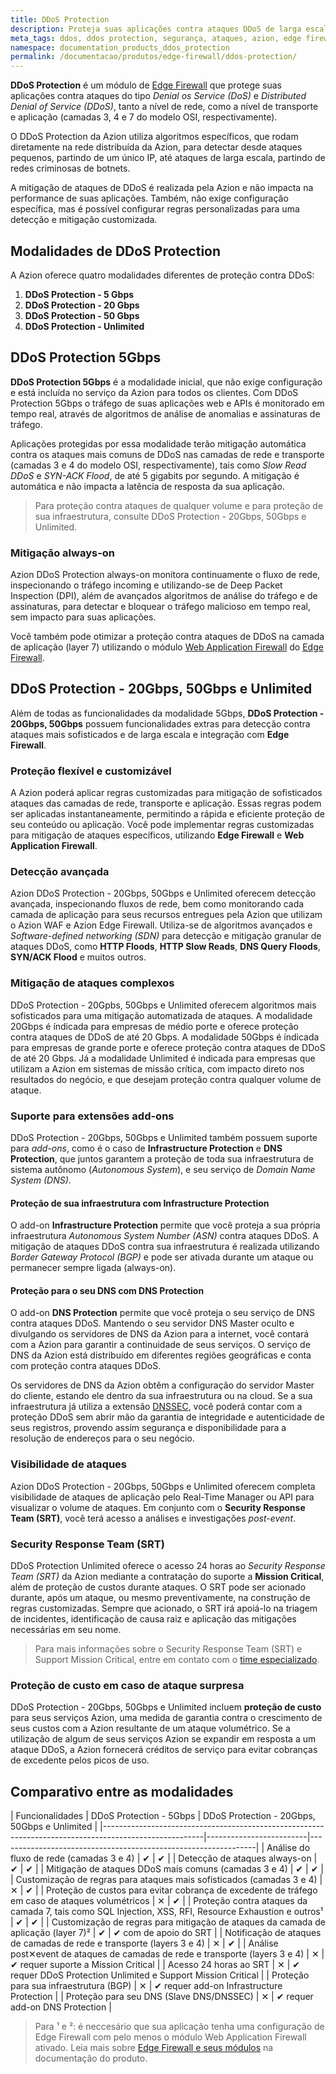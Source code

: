 ```yaml
---
title: DDoS Protection
description: Proteja suas aplicações contra ataques DDoS de larga escala com Azion Edge Firewall
meta_tags: ddos, ddos protection, segurança, ataques, azion, edge firewall
namespace: documentation_products_ddos_protection
permalink: /documentacao/produtos/edge-firewall/ddos-protection/
---
```


**DDoS Protection** é um módulo de [Edge Firewall](/pt-br/documentacao/edge-firewall/) que protege suas aplicações contra ataques do tipo *Denial os Service (DoS)* e *Distributed Denial of Service (DDoS)*, tanto a nível de rede, como a nível de transporte e aplicação (camadas 3, 4 e 7 do modelo OSI, respectivamente).

O DDoS Protection da Azion utiliza algoritmos específicos, que rodam diretamente na rede distribuída da Azion, para detectar desde ataques pequenos, partindo de um único IP, até ataques de larga escala, partindo de redes criminosas de botnets.

A mitigação de ataques de DDoS é realizada pela Azion e não impacta na performance de suas aplicações. Também, não exige configuração específica, mas é possível configurar regras personalizadas para uma detecção e mitigação customizada.

## Modalidades de DDoS Protection

A Azion oferece quatro modalidades diferentes de proteção contra DDoS:

1. **DDoS Protection - 5 Gbps**
2. **DDoS Protection - 20 Gbps**
3. **DDoS Protection - 50 Gbps**
4. **DDoS Protection - Unlimited**

## DDoS Protection 5Gbps

**DDoS Protection 5Gbps** é a modalidade inicial, que não exige configuração e está incluída no serviço da Azion para todos os clientes. Com DDoS Protection 5Gbps o tráfego de suas aplicações web e APIs é monitorado em tempo real, através de algoritmos de análise de anomalias e assinaturas de tráfego.

Aplicações protegidas por essa modalidade terão mitigação automática contra os ataques mais comuns de DDoS nas camadas de rede e transporte (camadas 3 e 4 do modelo OSI, respectivamente), tais como *Slow Read DDoS* e *SYN-ACK Flood*, de até 5 gigabits por segundo. A mitigação é automática e não impacta a latência de resposta da sua aplicação.

> Para proteção contra ataques de qualquer volume e para proteção de sua infraestrutura, consulte DDoS Protection - 20Gbps, 50Gbps e Unlimited.

### Mitigação always-on

Azion DDoS Protection always-on monitora continuamente o fluxo de rede, inspecionando o tráfego incoming e utilizando-se de Deep Packet Inspection (DPI), além de avançados algoritmos de análise do tráfego e de assinaturas, para detectar e bloquear o tráfego malicioso em tempo real, sem impacto para suas aplicações.

Você também pode otimizar a proteção contra ataques de DDoS na camada de aplicação (layer 7) utilizando o módulo [Web Application Firewall](/pt-br/documentacao/produtos/edge-firewall/web-application-firewall/) do [Edge Firewall](/pt-br/documentacao/produtos/edge-firewall/).

## DDoS Protection - 20Gbps, 50Gbps e Unlimited

Além de todas as funcionalidades da modalidade 5Gbps, **DDoS Protection - 20Gbps, 50Gbps** possuem funcionalidades extras para detecção contra ataques mais sofisticados e de larga escala e integração com **Edge Firewall**.

### Proteção flexível e customizável

A Azion poderá aplicar regras customizadas para mitigação de sofisticados ataques das camadas de rede, transporte e aplicação. Essas regras podem ser aplicadas instantaneamente, permitindo a rápida e eficiente proteção de seu conteúdo ou aplicação. Você pode implementar regras customizadas para mitigação de ataques específicos, utilizando **Edge Firewall** e **Web Application Firewall**.

### Detecção avançada

Azion DDoS Protection - 20Gbps, 50Gbps e Unlimited oferecem detecção avançada, inspecionando fluxos de rede, bem como monitorando cada camada de aplicação para seus recursos entregues pela Azion que utilizam o Azion WAF e Azion Edge Firewall. Utiliza-se de algoritmos avançados e *Software-defined networking (SDN)* para detecção e mitigação granular de ataques DDoS, como **HTTP Floods**, **HTTP Slow Reads**, **DNS Query Floods**, **SYN/ACK Flood** e muitos outros.

### Mitigação de ataques complexos

DDoS Protection - 20Gpbs, 50Gbps e Unlimited oferecem algoritmos mais sofisticados para uma mitigação automatizada de ataques. A modalidade 20Gbps é índicada para empresas de médio porte e oferece proteção contra ataques de DDoS de até 20 Gbps. A modalidade 50Gbps é índicada para empresas de grande porte e oferece proteção contra ataques de DDoS de até 20 Gbps. Já a modalidade Unlimited é indicada para empresas que utilizam a Azion em sistemas de missão crítica, com impacto direto nos resultados do negócio, e que desejam proteção contra qualquer volume de ataque.

### Suporte para extensões add-ons

DDoS Protection - 20Gbps, 50Gbps e Unlimited também possuem suporte para *add-ons*, como é o caso de **Infrastructure Protection** e **DNS Protection**, que juntos garantem a proteção de toda sua infraestrutura de sistema autônomo (*Autonomous System*), e seu serviço de *Domain Name System (DNS)*.

#### Proteção de sua infraestrutura com Infrastructure Protection

O add-on **Infrastructure Protection** permite que você proteja a sua própria infraestrutura *Autonomous System Number (ASN)* contra ataques DDoS. A mitigação de ataques DDoS contra sua infraestrutura é realizada utilizando *Border Gateway Protocol (BGP)* e pode ser ativada durante um ataque ou permanecer sempre ligada (always-on).

#### Proteção para o seu DNS com DNS Protection

O add-on **DNS Protection** permite que você proteja o seu serviço de DNS contra ataques DDoS. Mantendo o seu servidor DNS Master oculto e divulgando os servidores de DNS da Azion para a internet, você contará com a Azion para garantir a continuidade de seus serviços. O serviço de DNS da Azion está distribuído em diferentes regiões geográficas e conta com proteção contra ataques DDoS.

Os servidores de DNS da Azion obtêm a configuração do servidor Master do cliente, estando ele dentro da sua infraestrutura ou na cloud. Se a sua infraestrutura já utiliza a extensão [DNSSEC](/pt-br/documentacao/produtos/intelligent-dns/compatibilidade-dnssec/), você poderá contar com a proteção DDoS sem abrir mão da garantia de integridade e autenticidade de seus registros, provendo assim segurança e disponibilidade para a resolução de endereços para o seu negócio.

### Visibilidade de ataques

Azion DDoS Protection - 20Gbps, 50Gbps e Unlimited oferecem completa visibilidade de ataques de aplicação pelo Real-Time Manager ou API para visualizar o volume de ataques. Em conjunto com o **Security Response Team (SRT)**, você terá acesso a análises e investigações *post-event*.

### Security Response Team (SRT)

DDoS Protection Unlimited oferece o acesso 24 horas ao *Security Response Team (SRT)* da Azion mediante a contratação do suporte a **Mission Critical**, além de proteção de custos durante ataques. O SRT pode ser acionado durante, após um ataque, ou mesmo preventivamente, na construção de regras customizadas. Sempre que acionado, o SRT irá apoiá-lo na triagem de incidentes, identificação de causa raiz e aplicação das mitigações necessárias em seu nome.

> Para mais informações sobre o Security Response Team (SRT) e Support Mission Critical, entre em contato com o [time especializado](https://www.azion.com/pt-br/suporte/).

### Proteção de custo em caso de ataque surpresa

DDoS Protection - 20Gbps, 50Gbps e Unlimited incluem **proteção de custo** para seus serviços Azion, uma medida de garantia contra o crescimento de seus custos com a Azion resultante de um ataque volumétrico. Se a utilização de algum de seus serviços Azion se expandir em resposta a um ataque DDoS, a Azion fornecerá créditos de serviço para evitar cobranças de excedente pelos picos de uso.

## Comparativo entre as modalidades


<TableContainer>
| Funcionalidades                                                                                       | DDoS Protection - 5Gbps | DDoS Protection - 20Gbps, 50Gbps e Unlimited                   |
|-------------------------------------------------------------------------------------------------------|-------------------------|----------------------------------------------------------------|
| Análise do fluxo de rede (camadas 3 e 4)                                                              | ✔︎                       | ✔︎                                                              |
| Detecção de ataques always-on                                                                         | ✔︎                       | ✔︎                                                              |
| Mitigação de ataques DDoS mais comuns (camadas 3 e 4)                                                 | ✔︎                       | ✔︎                                                              |
| Customização de regras para ataques mais sofisticados (camadas 3 e 4)                                 | ✕                       | ✔︎                                                              |
| Proteção de custos para evitar cobrança de excedente de tráfego em caso de ataques volumétricos       | ✕                       | ✔︎                                                              |
| Proteção contra ataques da camada 7, tais como SQL Injection, XSS, RFI, Resource Exhaustion e outros¹ | ✔︎                       | ✔︎                                                              |
| Customização de regras para mitigação de ataques da camada de aplicação (layer 7)²                    | ✔︎                       | ✔︎ com de apoio do SRT                                          |
| Notificação de ataques de camadas de rede e transporte (layers 3 e 4)                                 | ✕                       | ✔︎                                                              |
| Análise post✕event de ataques de camadas de rede e transporte (layers 3 e 4)                          | ✕                       | ✔︎ requer suporte a Mission Critical                            |
| Acesso 24 horas ao SRT                                                                                | ✕                       | ✔︎ requer DDoS Protection Unlimited e Support Mission Critical  |
| Proteção para sua infraestrutura (BGP)                                                                | ✕                       | ✔︎ requer add-on Infrastructure Protection                      |
| Proteção para seu DNS (Slave DNS/DNSSEC)                                                              | ✕                       | ✔︎ requer add-on DNS Protection                                 |
</TableContainer>

> Para ¹ e ²: é neccesário que sua aplicação tenha uma configuração de Edge Firewall com pelo menos o módulo Web Application Firewall ativado. Leia mais sobre [Edge Firewall e seus módulos](/pt-br/documentacao/produtos/edge-firewall/) na documentação do produto.

